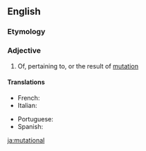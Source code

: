 ==English==

===Etymology===
{{suffix|en|mutation|al}}

===Adjective===
{{en-adj|-}}

# Of, pertaining to, or the result of [[mutation]]

====Translations====
{{trans-top|pertaining to mutation}}
* French: {{t|fr|mutationnel}}
* Italian: {{t|it|mutazionale}}
{{trans-mid}}
* Portuguese: {{t|pt|mutacional}}
* Spanish: {{t|es|mutacional}}
{{trans-bottom}}

[[ja:mutational]]